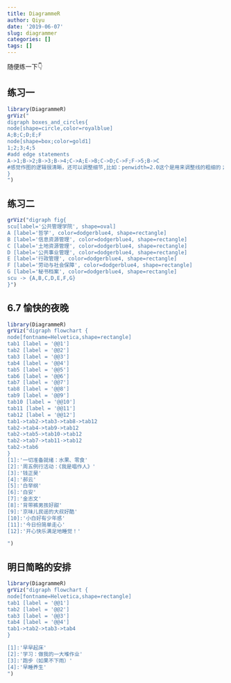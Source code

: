 ```yaml
---
title: DiagrammeR
author: Qiyu
date: '2019-06-07'
slug: diagrammer
categories: []
tags: []
---
```

随便练一下👇

## 练习一
```r
library(DiagrammeR)
grViz("
digraph boxes_and_circles{
node[shape=circle,color=royalblue] 
A;B;C;D;E;F
node[shape=box;color=gold1]
1;2;3;4;5
#add edge statements
A->1;B->2;B->3;B->4;C->A;E->B;C->D;C->F;F->5;B->C
#感觉作图的逻辑很清晰，还可以调整细节,比如：penwidth=2.0这个是用来调整线的粗细的；arrowhead=diamond这个是用来调整箭头的形状的
}     
")
```

## 练习二
```r
grViz("digraph fig{
scu[label='公共管理学院', shape=oval]
A [label='哲学', color=dodgerblue4, shape=rectangle]
B [label='信息资源管理', color=dodgerblue4, shape=rectangle]
C [label='土地资源管理', color=dodgerblue4, shape=rectangle]
D [label='公共事业管理', color=dodgerblue4, shape=rectangle]
E [label='行政管理', color=dodgerblue4, shape=rectangle]
F [label='劳动与社会保障', color=dodgerblue4, shape=rectangle]
G [label='秘书档案', color=dodgerblue4, shape=rectangle]
scu -> {A,B,C,D,E,F,G}
}")
```



## 6.7 愉快的夜晚

```r
library(DiagrammeR)
grViz("digraph flowchart {
node[fontname=Helvetica,shape=rectangle]
tab1 [label = '@@1']
tab2 [label = '@@2']
tab3 [label = '@@3']
tab4 [label = '@@4']
tab5 [label = '@@5']
tab6 [label = '@@6']
tab7 [label = '@@7']
tab8 [label = '@@8']
tab9 [label = '@@9']
tab10 [label = '@@10']
tab11 [label = '@@11']
tab12 [label = '@@12']
tab1->tab2->tab3->tab8->tab12
tab2->tab4->tab9->tab12
tab2->tab5->tab10->tab12
tab2->tab7->tab11->tab12
tab2->tab6
} 
[1]:'一切准备就绪：水果、零食'    
[2]:'周五例行活动：《我是唱作人》' 
[3]:'钱正昊' 
[4]:'郝云' 
[5]:'白举纲'
[6]:'白安'
[7]:'金志文'
[8]:'背带裤男孩好甜'
[9]:'京味儿民谣的大叔好酷'
[10]:'小白好有少年感'
[11]:'今日份简单走心'
[12]:'开心快乐满足地睡觉！'

")
```

## 明日简略的安排
```r
library(DiagrammeR)
grViz("digraph flowchart {
node[fontname=Helvetica,shape=rectangle]
tab1 [label = '@@1']
tab2 [label = '@@2']
tab3 [label = '@@3']
tab4 [label = '@@4']
tab1->tab2->tab3->tab4
}

[1]:'早早起床'    
[2]:'学习：做我的一大堆作业' 
[3]:'跑步（如果不下雨）' 
[4]:'早睡养生' 
")
```


